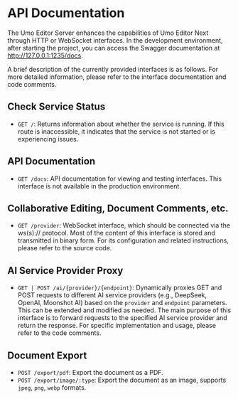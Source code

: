 # API Documentation

The Umo Editor Server enhances the capabilities of Umo Editor Next through HTTP or WebSocket interfaces. In the development environment, after starting the project, you can access the Swagger documentation at http://127.0.0.1:1235/docs.

A brief description of the currently provided interfaces is as follows. For more detailed information, please refer to the interface documentation and code comments.

## Check Service Status

- `GET /`: Returns information about whether the service is running. If this route is inaccessible, it indicates that the service is not started or is experiencing issues.

## API Documentation
- `GET /docs`: API documentation for viewing and testing interfaces. This interface is not available in the production environment.

## Collaborative Editing, Document Comments, etc.

- `GET /provider`: WebSocket interface, which should be connected via the ws(s):// protocol. Most of the content of this interface is stored and transmitted in binary form. For its configuration and related instructions, please refer to the source code.

## AI Service Provider Proxy

- `GET | POST /ai/{provider}/{endpoint}`: Dynamically proxies GET and POST requests to different AI service providers (e.g., DeepSeek, OpenAI, Moonshot AI) based on the `provider` and `endpoint` parameters. This can be extended and modified as needed. The main purpose of this interface is to forward requests to the specified AI service provider and return the response. For specific implementation and usage, please refer to the code comments.

## Document Export

- `POST /export/pdf`: Export the document as a PDF.
- `POST /export/image/:type`: Export the document as an image, supports `jpeg`, `png`, `webp` formats.
